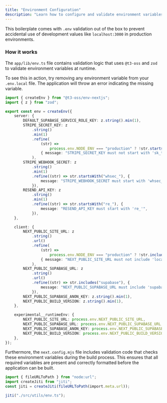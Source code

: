 ```yaml
---
title: "Environment Configuration"
description: "Learn how to configure and validate environment variables for development and production environments."
---
```


This boilerplate comes with `.env` validation out of the box to prevent accidental use of development values like `localhost:3000` in production environments.

### How it works

The `app/lib/env.ts` file contains validation logic that uses `@t3-oss` and `zod` to validate environment variables at runtime.

To see this in action, try removing any environment variable from your `.env.local` file. The application will throw an error indicating the missing variable.

```typescript
import { createEnv } from "@t3-oss/env-nextjs";
import { z } from "zod";

export const env = createEnv({
    server: {
        DEFAULT_SUPABASE_SERVICE_ROLE_KEY: z.string().min(1),
        STRIPE_SECRET_KEY: z
            .string()
            .min(1)
            .refine(
                (str) =>
                    process.env.NODE_ENV === "production" ? !str.startsWith("sk_test_") : true,
                { message: "STRIPE_SECRET_KEY must not start with 'sk_test'" }
            ),
        STRIPE_WEBHOOK_SECRET: z
            .string()
            .min(1)
            .refine((str) => str.startsWith("whsec_"), {
                message: "STRIPE_WEBHOOK_SECRET must start with 'whsec_'",
            }),
        RESEND_API_KEY: z
            .string()
            .min(1)
            .refine((str) => str.startsWith("re_"), {
                message: "RESEND_API_KEY must start with 're_'",
            }),
    },

    client: {
        NEXT_PUBLIC_SITE_URL: z
            .string()
            .url()
            .refine(
                (str) =>
                    process.env.NODE_ENV === "production" ? !str.includes("localhost") : true,
                { message: "NEXT_PUBLIC_SITE_URL must not include 'localhost'" }
            ),
        NEXT_PUBLIC_SUPABASE_URL: z
            .string()
            .url()
            .refine((str) => str.includes("supabase"), {
                message: "NEXT_PUBLIC_SUPABASE_URL must include 'supabase'",
            }),
        NEXT_PUBLIC_SUPABASE_ANON_KEY: z.string().min(1),
        NEXT_PUBLIC_BUILD_VERSION: z.string().min(1),
    },

    experimental__runtimeEnv: {
        NEXT_PUBLIC_SITE_URL: process.env.NEXT_PUBLIC_SITE_URL,
        NEXT_PUBLIC_SUPABASE_URL: process.env.NEXT_PUBLIC_SUPABASE_URL,
        NEXT_PUBLIC_SUPABASE_ANON_KEY: process.env.NEXT_PUBLIC_SUPABASE_ANON_KEY,
        NEXT_PUBLIC_BUILD_VERSION: process.env.NEXT_PUBLIC_BUILD_VERSION,
    },
});
```

Furthermore, the `next.config.mjs` file includes validation code that checks these environment variables during the build process. This ensures that all required variables are present and correctly formatted before the application can be built.

```typescript
import { fileURLToPath } from "node:url";
import createJiti from "jiti";
const jiti = createJiti(fileURLToPath(import.meta.url));

jiti("./src/utils/env.ts");
```
